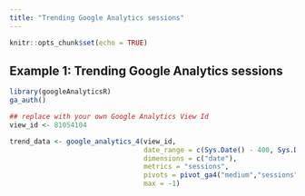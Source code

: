 ```yaml
---
title: "Trending Google Analytics sessions"
---
```


```r
knitr::opts_chunk$set(echo = TRUE)
```

## Example 1: Trending Google Analytics sessions


```r
library(googleAnalyticsR)
ga_auth()

## replace with your own Google Analytics View Id
view_id <- 81054104

trend_data <- google_analytics_4(view_id,
                                 date_range = c(Sys.Date() - 400, Sys.Date()),
                                 dimensions = c("date"),
                                 metrics = "sessions",
                                 pivots = pivot_ga4("medium","sessions"),
                                 max = -1)
```